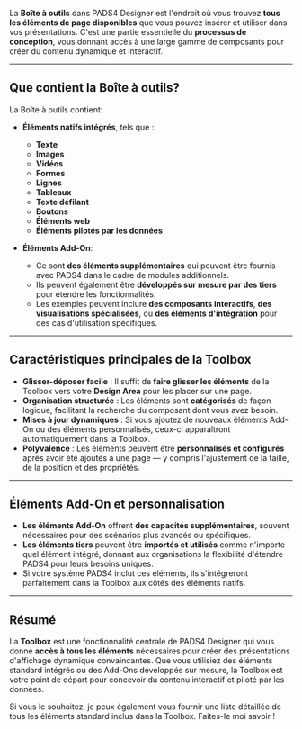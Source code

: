 La **Boîte à outils** dans PADS4 Designer est l'endroit où vous trouvez **tous les éléments de page disponibles** que vous pouvez insérer et utiliser dans vos présentations. C'est une partie essentielle du **processus de conception**, vous donnant accès à une large gamme de composants pour créer du contenu dynamique et interactif.

***

## **Que contient la Boîte à outils?**

La Boîte à outils contient:

* **Éléments natifs intégrés**, tels que :
  * **Texte**
  * **Images**
  * **Vidéos**
  * **Formes**
  * **Lignes**
  * **Tableaux**
  * **Texte défilant**
  * **Boutons**
  * **Éléments web**
  * **Éléments pilotés par les données**

* **Éléments Add-On**:
  * Ce sont **des éléments supplémentaires** qui peuvent être fournis avec PADS4 dans le cadre de modules additionnels.
  * Ils peuvent également être **développés sur mesure par des tiers** pour étendre les fonctionnalités.
  * Les exemples peuvent inclure **des composants interactifs**, **des visualisations spécialisées**, ou **des éléments d'intégration** pour des cas d'utilisation spécifiques.

***

## **Caractéristiques principales de la Toolbox**

* **Glisser-déposer facile** : Il suffit de **faire glisser les éléments** de la Toolbox vers votre **Design Area** pour les placer sur une page.
* **Organisation structurée** : Les éléments sont **catégorisés** de façon logique, facilitant la recherche du composant dont vous avez besoin.
* **Mises à jour dynamiques** : Si vous ajoutez de nouveaux éléments Add-On ou des éléments personnalisés, ceux-ci apparaîtront automatiquement dans la Toolbox.
* **Polyvalence** : Les éléments peuvent être **personnalisés et configurés** après avoir été ajoutés à une page — y compris l'ajustement de la taille, de la position et des propriétés.

***

## **Éléments Add-On et personnalisation**

* **Les éléments Add-On** offrent **des capacités supplémentaires**, souvent nécessaires pour des scénarios plus avancés ou spécifiques.
* **Les éléments tiers** peuvent être **importés et utilisés** comme n'importe quel élément intégré, donnant aux organisations la flexibilité d'étendre PADS4 pour leurs besoins uniques.
* Si votre système PADS4 inclut ces éléments, ils s'intégreront parfaitement dans la Toolbox aux côtés des éléments natifs.

***

## **Résumé**

La **Toolbox** est une fonctionnalité centrale de PADS4 Designer qui vous donne **accès à tous les éléments** nécessaires pour créer des présentations d'affichage dynamique convaincantes. Que vous utilisiez des éléments standard intégrés ou des Add-Ons développés sur mesure, la Toolbox est votre point de départ pour concevoir du contenu interactif et piloté par les données.

Si vous le souhaitez, je peux également vous fournir une liste détaillée de tous les éléments standard inclus dans la Toolbox. Faites-le moi savoir !
